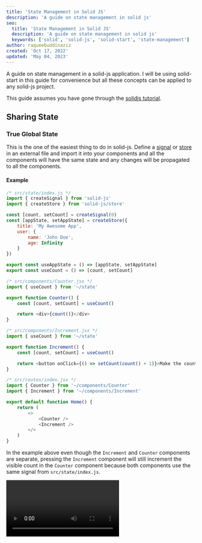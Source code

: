 ```yaml
---
title: 'State Management in Solid JS'
description: 'A guide on state management in solid js'
seo:
  title: 'State Management in Solid JS'
  description: 'A guide on state management in solid js'
  keywords: ['solid', 'solid-js', 'solid-start', 'state-management']
author: raqueebuddinaziz
created: 'Oct 17, 2022'
updated: 'May 04, 2023'
---
```



A guide on state management in a solid-js application.
I will be using solid-start in this guide for convenience but all these concepts can be applied to any solid-js project.

This guide assumes you have gone through the [solidjs tutorial](https://www.solidjs.com/tutorial/introduction_basics).

## Sharing State

### True Global State

This is the one of the easiest thing to do in solid-js. Define a [signal](https://www.solidjs.com/docs/latest/api#createsignal) or [store](https://www.solidjs.com/docs/latest/api#using-stores) in an external file and import it into your components and all the components will have the same state and any changes will be propagated to all the components.

#### Example

```javascript
/* src/state/index.js */
import { createSignal } from 'solid-js'
import { createStore } from 'solid-js/store'

const [count, setCount] = createSignal(0)
const [appState, setAppState] = createStore({
	title: 'My Awesome App',
	user: {
		name: 'John Doe',
		age: Infinity
	}
})

export const useAppState = () => [appState, setAppState]
export const useCount = () => [count, setCount]
```

```javascript
/* src/components/Counter.jsx */
import { useCount } from '~/state'

export function Counter() {
	const [count, setCount] = useCount()

	return <div>{count()}</div>
}
```

```javascript
/* src/components/Increment.jsx */
import { useCount } from '~/state'

export function Increment() {
	const [count, setCount] = useCount()

	return <button onClick={() => setCount(count() + 1)}>Make the count go up</button>
}
```

```javascript
/* src/routes/index.jsx */
import { Counter } from '~/components/Counter'
import { Increment } from '~/components/Increment'

export default function Home() {
	return (
		<>
			<Counter />
			<Increment />
		</>
	)
}
```

In the example above even though the `Increment` and `Counter` components are separate, pressing the `Increment` component will still increment the visible count in the `Counter` component because both components use the same signal from `src/state/index.js`.

<Video path="state-management-in-solidjs.1" />

### Context Aware Global State

Another way to share state is to use the [createContext](https://www.solidjs.com/docs/latest/api#createcontext) and [useContext](https://www.solidjs.com/docs/latest/api#usecontext) API.
It's basically like creating state in another file and importing it where you want to use it, but the key difference is you can scope it to specific parts of your project and even have different values simultaneously for different parts of your project.

User data is a perfect example where you want to use context API rather than true global state as with true global state you might leak user state across different users but with context API you can have different values scoped to each user.

#### Example

```javascript
/* src/state/index.js */
import { createContext, createSignal, useContext } from 'solid-js'
import { createStore } from 'solid-js/store'

const [appState, setAppState] = createStore({
	title: 'My Awesome App',
	user: {
		name: 'John Doe',
		age: Infinity
	}
})

export const useAppState = () => [appState, setAppState]

const [count, setCount] = createSignal(0)
export const CountContext = createContext([
	count,
	setCount,
	{
		increment() {
			setCount((c) => c + 1)
		}
	}
])

export function CountProvider(props) {
	const [count, setCount] = createSignal(props.initialValue ?? 0)
	return (
		<CountContext.Provider
			value={[
				count,
				setCount,
				{
					increment() {
						setCount((c) => c + 1)
					}
				}
			]}
		>
			{props.children}
		</CountContext.Provider>
	)
}

export const useCount = () => useContext(CountContext)
```

```javascript
/* src/components/Counter.jsx */
import { useCount } from '~/state'

export function Counter() {
	const [count, setCount] = useCount()

	return <div>{count()}</div>
}
```

```javascript
/* src/components/Increment.jsx */
import { useCount } from '~/state'

export function Increment() {
	const [count, setCount, { increment }] = useCount()

	return <button onClick={() => increment()}>Make the count go up</button>
}
```

```javascript
/* src/routes/index.jsx */
import { Counter } from '~/components/Counter'
import { Increment } from '~/components/Increment'
import { CountProvider } from '~/state'

export default function Home() {
	return (
		<>
			<CountProvider>
				<Counter />
				<Increment />
			</CountProvider>
			<CountProvider initialValue={10}>
				<Counter />
				<Increment />
			</CountProvider>
		</>
	)
}
```

<Video path="state-management-in-solidjs.2" />

## Mutations

- When using context API you can just include the mutations in the context provider like `increment` in the above example.
- When using true global state you can just write a function in the state file and import it in other files, and then you have centralized mutations.

#### Example

```javascript
/* src/state/index.js */
import { createSignal } from 'solid-js'
import { createStore } from 'solid-js/store'

const [count, setCount] = createSignal(0)
export const incrementCount = () => setCount(count() + 1)

const [appState, setAppState] = createStore({
	title: 'My Awesome App',
	user: {
		name: 'John Doe',
		age: Infinity
	},
	setTitle(val) {
		setAppState('title', val)
	}
})

export const useAppState = () => [appState, setAppState]
export const useCount = () => [count, setCount]
```

```javascript
/* src/components/Increment.jsx */
import { incrementCount } from '~/state'

export function Increment() {
	return <button onClick={() => incrementCount()}>Make the count go up</button>
}
```

```javascript
/* src/routes/index.jsx */
import { Counter } from '~/components/Counter'
import { Increment } from '~/components/Increment'
import { useAppState } from '~/state'

export default function Home() {
	const [appState, setAppState] = useAppState()
	setTimeout(() => appState.setTitle('More awesome app'), 4000)

	return (
		<>
			<div>{appState.title}</div>
			<Counter />
			<Increment />
		</>
	)
}
```

## Async State

[`Suspense`](https://www.solidjs.com/docs/latest/api#suspense) and [`createResource`](https://www.solidjs.com/docs/latest/api#createresource) are your best friends while working with async state.

Define a resource in the state file and any relevant mutations and optionally (but highly recommended) when using the value wrap it in a `Suspense` to show a loading state.

### Example

```javascript
/* src/state/index.js */
import { createResource, createSignal } from 'solid-js'
import { createStore } from 'solid-js/store'

const [count, setCount] = createSignal(0)
export const incrementCount = () => setCount(count() + 1)

const [appState, setAppState] = createStore({
	title: 'My Awesome App',
	user: {
		name: 'John Doe',
		age: Infinity
	},
	setTitle(val) {
		setAppState('title', val)
	}
})

const [pokemon, { refetch }] = createResource((_, { refetching: name }) =>
	fetch(`https://pokeapi.co/api/v2/pokemon/${name || 'ditto'}`).then((res) => res.json())
)

export const useAppState = () => [appState, setAppState]
export const useCount = () => [count, setCount]
export const usePokemon = () => [pokemon, refetch]
```

```javascript
/* src/routes/index.jsx */
import { createEffect, createSignal, Suspense } from 'solid-js'
import { Counter } from '~/components/Counter'
import { Increment } from '~/components/Increment'
import { usePokemon, useAppState } from '~/state'

export default function Home() {
	const [appState, setAppState] = useAppState()
	const [pokemon, fetchPokemon] = usePokemon()
	const [query, setQuery] = createSignal('')
	setTimeout(() => appState.setTitle('More awesome app'), 4000)

	return (
		<>
			<div>{appState.title}</div>
			<Counter />
			<Increment />
			<form
				onSubmit={(e) => {
					e.preventDefault()
					fetchPokemon(query())
				}}
			>
				<input onInput={(e) => setQuery(e.currentTarget.value)} value={query()} required />
			</form>
			<Suspense fallback={<div>loading...</div>}>
				<span>{pokemon()?.name || 'Not Found'}</span>
				<img src={pokemon()?.sprites.front_default} />
			</Suspense>
		</>
	)
}
```

<Video path="state-management-in-solidjs.3" />

## Conclusion

Truth be told solid-js is a state management library that happens to render.

_How do you like to manage state in your applications? Leave a comment down below_
